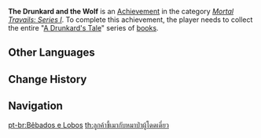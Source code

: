 {{Achievement Infobox
|title        = 
|id           = 80005
|order id     = 0005
|category     = Mortal Travails: Series I
|description  = Collect the entire "[[A Drunkard's Tale]]" series.
|requirements = 
|primogems    = 5
|tracking     = 
|topic        = Books
}}
'''The Drunkard and the Wolf''' is an [[Achievement]] in the category ''[[Mortal Travails: Series I]]''. To complete this achievement, the player needs to collect the entire "[[A Drunkard's Tale]]" series of [[books]].
<!--
==Trivia==

==Video Guides==
{{EVT
|video1   = 
|caption1 = 
}}
-->
==Other Languages==
{{Other Languages
|en      = The Drunkard and the Wolf
|zhs     = 醉客与狼的相遇
|zhs_rm  = Zuìkè Yǔ Láng de Xiāngyù
|zht     = 醉客與狼的相遇
|zht_rm  = Zuìkè Yǔ Láng de Xiāngyù
|zh_tl   = The Encounter Between the Drunk Guest and the Wolf
|ja      = 酔っぱらいと狼の出会い
|ja_rm   = Yopparai to Ookami no Deai
|ja_tl   = The Encounter Between the Drunkard and the Wolf
|ko      = 취객과 늑대의 만남
|ko_rm   = 
|ko_tl   = 
|es      = El borracho y el lobo
|es_tl   = 
|fr      = L'ivrogne et le loup
|fr_tl   = The Drunkard and the Wolf
|ru      = Пьяница и волк
|ru_tl   = 
|th      = ลูกค้าขี้เมากับหมาป่าผู้โดดเดี่ยว
|th_rm   = 
|th_tl   = 
|vi      = Cuộc hội ngộ của sói và kẻ say
|vi_tl   = 
|de      = Der Trinker und der Wolf
|de_tl   = The Drinker and the Wolf
|id      = Pertemuan Pemabuk dan sang Serigala
|id_tl   = The Meeting of the Drunkard and the Wolf
|pt      = Bêbados e Lobos
|pt_tl   = 
}}

==Change History==
{{Change History|1.0}}
<!--
==References==
{{Reflist}}
-->
==Navigation==
{{Achievement Navbox|Mortal Travails: Series I}}
[[pt-br:Bêbados e Lobos]]
[[th:ลูกค้าขี้เมากับหมาป่าผู้โดดเดี่ยว]]